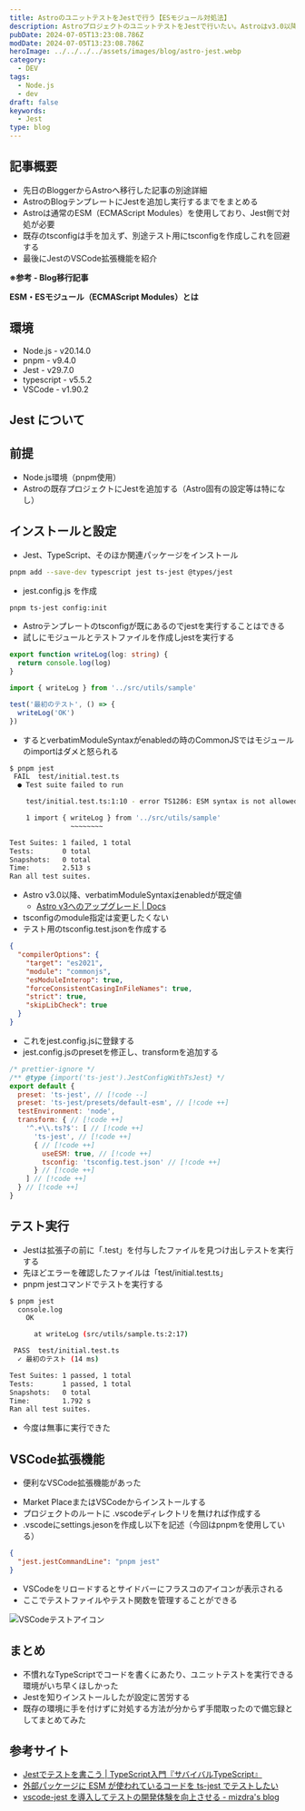 ```yaml
---
title: AstroのユニットテストをJestで行う【ESモジュール対処法】
description: AstroプロジェクトのユニットテストをJestで行いたい。Astroはv3.0以降ESMがデフォルトで有効。他のパッケージ同様、import文のエラーに対処が必要。既存のtsconfigに手を加えずに別途テスト用のtsconfigを作成しこれを回避する。一連の手順を備忘録としてまとめる。
pubDate: 2024-07-05T13:23:08.786Z
modDate: 2024-07-05T13:23:08.786Z
heroImage: ../../../../assets/images/blog/astro-jest.webp
category:
  - DEV
tags:
  - Node.js
  - dev
draft: false
keywords:
  - Jest
type: blog
---
```



## 記事概要

- 先日のBloggerからAstroへ移行した記事の別途詳細
- AstroのBlogテンプレートにJestを追加し実行するまでをまとめる
- Astroは通常のESM（ECMAScript Modules）を使用しており、Jest側で対処が必要
- 既存のtsconfigは手を加えず、別途テスト用にtsconfigを作成しこれを回避する
- 最後にJestのVSCode拡張機能を紹介

**※参考 - Blog移行記事**

<BlogCard
  title='BlogをBloggerからAstroへ移行した'
  description='10年以上の期間お世話になったGoogle Bloggerに別れを告げ、この度AstroでBlogサイトを構築し移行した。Astroは静的サイトを手軽に開発できる軽量フレームワーク。無料のテンプレートをベースにカスタマイズを行った。それなりの作業ボリュームとなったので、詳細は別記事に分け、今回は移行作業全体をまとめる。'
  url='https://www.neputa-note.net/2024/07/migrated-blogger-to-astro/'
  domain='www.neputa-note.net'
/>

**ESM・ESモジュール（ECMAScript Modules）とは**

<BlogCard
  title='ES Modules入門 - JavaScriptのモジュールを使う方法 - ICS MEDIA'
  description='JavaScriptには、モジュールという仕組みがあります。ECMAScript2015のModulesの標準仕様として策定されており、現在はすべてのブラウザで利用できます。'
  url='https://ics.media/entry/16511/'
  domain='ics.media'
/>

## 環境

- Node.js - v20.14.0
- pnpm - v9.4.0
- Jest - v29.7.0
- typescript - v5.5.2
- VSCode - v1.90.2

## Jest について

<BlogCard
  title='Jest'
  description='Jest はシンプルさを重視した、快適な JavaScript テスティングフレームワークです。Babel、TypeScript、Node、React、Angular、Vue など、様々なフレームワークを利用したプロジェクトで動作します！'
  url='https://jestjs.io/ja/'
  domain='jestjs.io'
/>

## 前提

- Node.js環境（pnpm使用）
- Astroの既存プロジェクトにJestを追加する（Astro固有の設定等は特になし）

## インストールと設定

- Jest、TypeScript、そのほか関連パッケージをインストール

```bash install-packages
pnpm add --save-dev typescript jest ts-jest @types/jest
```

- jest.config.js を作成

```bash create-jest.config.js
pnpm ts-jest config:init
```

- Astroテンプレートのtsconfigが既にあるのでjestを実行することはできる
- 試しにモジュールとテストファイルを作成しjestを実行する

```typescript sample.ts
export function writeLog(log: string) {
  return console.log(log)
}
```

```typescript initial.test.ts
import { writeLog } from '../src/utils/sample'

test('最初のテスト', () => {
  writeLog('OK')
})
```

- するとverbatimModuleSyntaxがenabledの時のCommonJSではモジュールのimportはダメと怒られる

```bash jest-error
$ pnpm jest
 FAIL  test/initial.test.ts
  ● Test suite failed to run

    test/initial.test.ts:1:10 - error TS1286: ESM syntax is not allowed in a CommonJS module when 'verbatimModuleSyntax' is enabled.

    1 import { writeLog } from '../src/utils/sample'
               ~~~~~~~~

Test Suites: 1 failed, 1 total
Tests:       0 total
Snapshots:   0 total
Time:        2.513 s
Ran all test suites.
```

- Astro v3.0以降、verbatimModuleSyntaxはenabledが既定値
  - [Astro v3へのアップグレード | Docs](https://docs.astro.build/ja/guides/upgrade-to/v3/#%E3%83%87%E3%83%95%E3%82%A9%E3%83%AB%E3%83%88%E3%81%AE%E5%A4%89%E6%9B%B4-tsconfigjson%E3%83%97%E3%83%AA%E3%82%BB%E3%83%83%E3%83%88%E3%81%AEverbatimmodulesyntax)
- tsconfigのmodule指定は変更したくない
- テスト用のtsconfig.test.jsonを作成する

```json tsconfig.test.json
{
  "compilerOptions": {
    "target": "es2021",
    "module": "commonjs",
    "esModuleInterop": true,
    "forceConsistentCasingInFileNames": true,
    "strict": true,
    "skipLibCheck": true
  }
}
```

- これをjest.config.jsに登録する
- jest.config.jsのpresetを修正し、transformを追加する

```javascript jest.config.js
/* prettier-ignore */
/** @type {import('ts-jest').JestConfigWithTsJest} */
export default {
  preset: 'ts-jest', // [!code --]
  preset: 'ts-jest/presets/default-esm', // [!code ++]
  testEnvironment: 'node',
  transform: { // [!code ++]
    '^.+\\.ts?$': [ // [!code ++]
      'ts-jest', // [!code ++]
      { // [!code ++]
        useESM: true, // [!code ++]
        tsconfig: 'tsconfig.test.json' // [!code ++]
      } // [!code ++]
    ] // [!code ++]
  } // [!code ++]
}
```

## テスト実行

- Jestは拡張子の前に「.test」を付与したファイルを見つけ出しテストを実行する
- 先ほどエラーを確認したファイルは「test/initial.test.ts」
- pnpm jestコマンドでテストを実行する

```bash jest-success
$ pnpm jest
  console.log
    OK

      at writeLog (src/utils/sample.ts:2:17)

 PASS  test/initial.test.ts
  ✓ 最初のテスト (14 ms)

Test Suites: 1 passed, 1 total
Tests:       1 passed, 1 total
Snapshots:   0 total
Time:        1.792 s
Ran all test suites.
```

- 今度は無事に実行できた

## VSCode拡張機能

- 便利なVSCode拡張機能があった

<BlogCard
  title='Jest - Visual Studio Marketplace'
  description="Extension for Visual Studio Code - Use Facebook's Jest With Pleasure."
  url='https://marketplace.visualstudio.com/items?itemName=Orta.vscode-jest'
  domain='marketplace.visualstudio.com'
/>

- Market PlaceまたはVSCodeからインストールする
- プロジェクトのルートに .vscodeディレクトリを無ければ作成する
- .vscodeにsettings.jesonを作成し以下を記述（今回はpnpmを使用している）

```json settings.json
{
  "jest.jestCommandLine": "pnpm jest"
}
```

- VSCodeをリロードするとサイドバーにフラスコのアイコンが表示される
- ここでテストファイルやテスト関数を管理することができる

![VSCodeテストアイコン](@/images/blog/jest-astro-test.webp)

## まとめ

- 不慣れなTypeScriptでコードを書くにあたり、ユニットテストを実行できる環境がいち早くほしかった
- Jestを知りインストールしたが設定に苦労する
- 既存の環境に手を付けずに対処する方法が分からず手間取ったので備忘録としてまとめてみた

## 参考サイト

- [Jestでテストを書こう | TypeScript入門『サバイバルTypeScript』](https://typescriptbook.jp/tutorials/jest)
- [外部パッケージに ESM が使われているコードを ts-jest でテストしたい](https://zenn.dev/t_yng/scraps/d701cdae1071fd)
- [vscode-jest を導入してテストの開発体験を向上させる - mizdra's blog](https://www.mizdra.net/entry/2021/12/13/011842)
